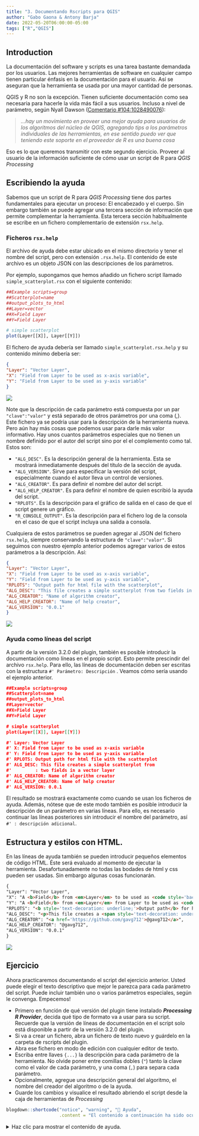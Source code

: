 ```yaml
---
title: "3. Documentando Rscripts para QGIS"
author: "Gabo Gaona & Antony Barja"
date: 2022-05-20T06:00:00-05:00
tags: ["R","QGIS"]
---
```


## Introduction

La documentación del software y scripts  es una tarea bastante demandada por los usuarios. Las mejores herramientas de software en cualquier campo tienen particular énfasis en la documentación para el usuario. Así se aseguran que la herramienta se usada por una mayor cantidad de personas.

QGIS y R no son la excepción. Tienen suficiente documentación como sea necesaria para hacerle la vida más fácil a sus usuarios. Incluso a nivel de parámetro, según Nyall Dawson ([Comentario #104:1028490076](https://github.com/north-road/qgis-processing-r/pull/104#issuecomment-1028490076)):

> *...hay un movimiento en proveer una mejor ayuda para usuarios de los algoritmos del núcleo de QGIS, agregando tips a los parámetros individuales de las herramientas, en ese sentido  puedo ver que teniendo este soporte en el proveedor de R es una buena cosa*

Eso es lo que queremos transmitir con este segundo ejercicio. Proveer al usuario de la información suficiente de cómo usar un script de R para *QGIS Processing*

## Escribiendo la ayuda

Sabemos que un script de R para *QGIS Processing* tiene dos partes fundamentales para ejecutar un proceso: El encabezado y el cuerpo. Sin embargo también se puede agregar una tercera sección de información que permite complementar la herramienta. Esta tercera sección habitualmente se escribe en un fichero complementario de extensión `rsx.help`.

### Ficheros `rsx.help`

El archivo de ayuda debe estar ubicado en el mismo directorio y tener el nombre del script, pero con extensión `.rsx.help`. El contenido de este archivo es un objeto JSON con las descripciones de los parámetros. 

Por ejemplo, supongamos que hemos añadido un fichero script llamado `simple_scatterplot.rsx` con el siguiente contenido:

```r
##Example scripts=group
##Scatterplot=name
##output_plots_to_html
##Layer=vector
##X=Field Layer
##Y=Field Layer

# simple scatterplot
plot(Layer[[X]], Layer[[Y]])
```

El fichero de ayuda debería ser llamado `simple_scatterplot.rsx.help` y su contenido mínimo debería ser:

```json
{
"Layer": "Vector Layer",
"X": "Field from Layer to be used as x-axis variable",
"Y": "Field from Layer to be used as y-axis variable"
}
```

![](help-section-1.png)

Note que la descripción de cada parámetro está compuesta por un par `"clave":"valor"` y está separado de otros parámetros por una coma (,). Este fichero ya se podría usar para la descripción de la herramienta nueva. Pero aún hay más cosas que podemos usar para darle más valor informativo. Hay unos cuantos parámetros especiales que no tienen un nombre definido por el autor del script sino por el el complemento como tal. Estos son:

- `"ALG_DESC"`. Es la descripción general de la herramienta. Esta se mostrará inmediatamente después del título de la sección de ayuda.
- `"ALG_VERSION"`. Sirve para especificar la versión del script, especialmente cuando el autor lleva un control de versiones.
- `"ALG_CREATOR"`. Es para definir el nombre del autor del script.
- `"ALG_HELP_CREATOR"`. Es para definir el nombre de quien escribió la ayuda del script.
- `"RPLOTS"`. Es la descripción para el gráfico de salida en el caso de que el script genere un gráfico.
- `"R_CONSOLE_OUTPUT"`. Es la descripción para el fichero log de la consola en el caso de que el script incluya una salida a consola.

Cualquiera de estos parámetros se pueden agregar al JSON del fichero `rsx.help`, siempre conservando la estructura de `"clave":"valor"`. Si seguimos con nuestro ejemplo anterior podemos agregar varios de estos parámetros a la descripción. Así:

```json
{
"Layer": "Vector Layer",
"X": "Field from Layer to be used as x-axis variable",
"Y": "Field from Layer to be used as y-axis variable",
"RPLOTS": "Output path for html file with the scatterplot",
"ALG_DESC": "This file creates a simple scatterplot from two fields in a vector layer",
"ALG_CREATOR": "Name of algorithm creator",
"ALG_HELP_CREATOR": "Name of help creator",
"ALG_VERSION": "0.0.1"
}
```

![](help-section-2.png)

### Ayuda como líneas del script

A partir de la versión 3.2.0 del plugin, también es posible introducir la documentación como líneas en el propio script. Esto permite prescindir del archivo `rsx.help`. Para ello, las líneas de documentación deben ser escritas con la estructura `#' Parámetro: Descripción` . Veamos cómo sería usando el ejemplo anterior. 


```json
##Example scripts=group
##Scatterplot=name
##output_plots_to_html
##Layer=vector
##X=Field Layer
##Y=Field Layer

# simple scatterplot
plot(Layer[[X]], Layer[[Y]])

#' Layer: Vector Layer
#' X: Field from Layer to be used as x-axis variable
#' Y: Field from Layer to be used as y-axis variable
#' RPLOTS: Output path for html file with the scatterplot
#' ALG_DESC: This file creates a simple scatterplot from 
#'         : two fields in a vector layer
#' ALG_CREATOR: Name of algorithm creator
#' ALG_HELP_CREATOR: Name of help creator
#' ALG_VERSION: 0.0.1
```

El resultado se mostrará exactamente como cuando se usan los ficheros de ayuda. Además, nótese que de este modo también es posible introducir la descripción de un parámetro en varias líneas. Para ello, es necesario continuar las líneas posteriores sin introducir el nombre del parámetro, así `#' : descripción adicional`.

## Estructura y estilos con HTML.

En las líneas de ayuda también se pueden introducir pequeños elementos de código HTML. Éste será evaluado al momento de ejecutar la herramienta. Desafortunadamente no todas las bodades de html y css pueden ser usadas. Sin embargo algunas cosas funcionarán.

```html
{
"Layer": "Vector Layer",
"X": "A <b>Field</b> from <em>Layer</em> to be used as <code style='background-color: yellow;'>x-axis</code> variable",
"Y": "A <b>Field</b> from <em>Layer</em> from Layer to be used as <code style='background-color: yellow;'>y-axis</code> variable",
"RPLOTS": "<b style='text-decoration: underline;'>Output path</b> for html file with the scatterplot",
"ALG_DESC": "<p>This file creates a <span style='text-decoration: underline;'>simple scatterplot</span> from two fields in a vector layer</p><p>Github repository: <a href='https://github.com/gavg712/taller-r-scripts-for-qgis'>Taller UseR!2022 repo</a>",
"ALG_CREATOR": "<a href='https://github.com/gavg712'>@gavg712</a>",
"ALG_HELP_CREATOR": "@gavg712",
"ALG_VERSION": "0.0.1"
}
```

![](help-section-3.png)

## Ejercicio

Ahora practicaremos documentando el script del ejercicio anterior. Usted puede elegir el texto descriptivo que mejor le parezca para cada parámetro del script. Puede incluir también uno o varios parámetros especiales, según le convenga. Empecemos!

- Primero en función de qué versión del plugin tiene instalado **_Processing R Provider_**, decida qué tipo de formato va a usar para su script. Recuerde que la versión de líneas de documentación en el script solo está disponible a partir de la versión 3.2.0 del plugin.
- Si va a crear un fichero, abra un fichero de texto nuevo y guárdelo en la carpeta de rscripts del plugin.
- Abra ese fichero en modo de edición con cualquier editor de texto.
- Escriba entre llaves `{...}` la descripción para cada parámetro de la herramienta. No olvide poner entre comillas dobles (`"`) tanto la clave como el valor de cada parámetro, y una coma (`,`) para separa cada parámetro.
- Opcionalmente, agregue una descripción general del algoritmo, el nombre del creador del algoritmo o de la ayuda.
- Guarde los cambios y visualice el resultado abriendo el script desde la caja de herramientas de _Processing_

```r
blogdown::shortcode("notice", "warning", "🤞 Ayuda", 
                    .content = "El contenido a continuación ha sido ocultado intencionalmente. Despliégalo solo si sientes que no puedes realizar el ejercicio por tu cuenta.")
```

<details style="margin-bottom:10px;">
<summary>
Haz clic para mostrar el contenido de ayuda.
</summary>

- Opción 1. Guardar un fichero `rsx.help` en la misma ubicación de los rscripts de processing, con el contenido:

    ```json
    {
    "Capa": "Una capa vectorial que contenga la variable a graficar",
    "Campo": "Un campo de la capa de entrada. Este será la <em>variable</em> a graficar",
    "Transform": "Opcional. Se puede elegir un método de transformación de la variable.",
    "ALG_DESC": "Esta herramienta permite crear un gráfico que combina un violín y un boxplot, usando <code style='color: #dfdfdf;background-color: #2e393d;'>ggplot2</code>",
    "ALG_CREATOR": "<Nombre del creador>",
    "ALG_HELP_CREATOR": "Instructores",
    "ALG_VERSION": "0.0.1"
    }
    ```

- Opción 2. Escribir la documentación en el mismo script (solo a partir de la versión 3.2.0 del plugin).

    ``` html
    #' Capa: Una capa vectorial que contenga la variable a graficar
    #' Campo: Un campo de la capa de entrada. Este será la <em>variable</em> a graficar
    #' Transform: Opcional. Se puede elegir un método de transformación de la variable.
    #' ALG_DESC: Esta herramienta permite crear un gráfico que combina un violín y un boxplot,
    #' :usando <code style="padding:2px;color: #dfdfdf;background-color: #2e393d;">ggplot2</code>
    #' ALG_CREATOR: <Nombre del creador>
    #' ALG_HELP_CREATOR: Instructores
    #' ALG_VERSION: 0.0.1
    
    ##Taller UseR!2022=group
    ##violinandboxplot=name
    ##Gráfico de violin y boxplot=display_name
    ##Capa=vector
    ##Campo=Field Capa
    ##Transform=optional enum boxcox;exp;log;log10;log1p;log2;logit;probability;probit;pseudo_log;reciprocal;reverse;sqrt
    ##output_plots_to_html
    
    library(ggplot2)
    ... < RESTO DEL CUERPO >
    
    ```

</details>


